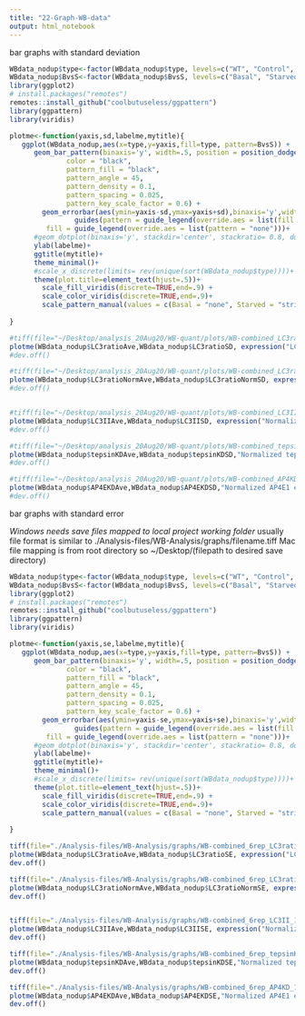 ```yaml
---
title: "22-Graph-WB-data"
output: html_notebook
---
```


bar graphs with standard deviation
```r
WBdata_nodup$type<-factor(WBdata_nodup$type, levels=c("WT", "Control", "tepsin", "AP4E1"))
WBdata_nodup$BvsS<-factor(WBdata_nodup$BvsS, levels=c("Basal", "Starved"))
library(ggplot2)
# install.packages("remotes")
remotes::install_github("coolbutuseless/ggpattern")
library(ggpattern)
library(viridis)

plotme<-function(yaxis,sd,labelme,mytitle){
   ggplot(WBdata_nodup,aes(x=type,y=yaxis,fill=type, pattern=BvsS)) + 
      geom_bar_pattern(binaxis='y', width=.5, position = position_dodge(0.9),alpha=.5, stat = "identity",
              color = "black", 
              pattern_fill = "black",
              pattern_angle = 45,
              pattern_density = 0.1,
              pattern_spacing = 0.025,
              pattern_key_scale_factor = 0.6) + 
        geom_errorbar(aes(ymin=yaxis-sd,ymax=yaxis+sd),binaxis='y',width=0.4,position = position_dodge(0.9),alpha=.9, colour="black", size=0.8) +
                guides(pattern = guide_legend(override.aes = list(fill = "white")),
         fill = guide_legend(override.aes = list(pattern = "none")))+
      #geom_dotplot(binaxis='y', stackdir='center', stackratio= 0.8, dotsize = 0.5, position = position_dodge(0.9),alpha=.5)+
      ylab(labelme)+
      ggtitle(mytitle)+
      theme_minimal()+
      #scale_x_discrete(limits= rev(unique(sort(WBdata_nodup$type))))+
      theme(plot.title=element_text(hjust=.5))+
        scale_fill_viridis(discrete=TRUE,end=.9) +
        scale_color_viridis(discrete=TRUE,end=.9)+
        scale_pattern_manual(values = c(Basal = "none", Starved = "stripe"))
  
}

#tiff(file="~/Desktop/analysis_20Aug20/WB-quant/plots/WB-combined_LC3ratioUnNorm.tiff",width=3000,height=3000,res=600)
plotme(WBdata_nodup$LC3ratioAve,WBdata_nodup$LC3ratioSD, expression("LC3 II/I (A.U.)"),"LC3 II/I ratio")
#dev.off()

#tiff(file="~/Desktop/analysis_20Aug20/WB-quant/plots/WB-combined_LC3ratioNorm.tiff",width=3000,height=3000,res=600)
plotme(WBdata_nodup$LC3ratioNormAve,WBdata_nodup$LC3ratioNormSD, expression("Normalized LC3 II/I (A.U.)"),"Normalized LC3 II/I ratio")
#dev.off()


#tiff(file="~/Desktop/analysis_20Aug20/WB-quant/plots/WB-combined_LC3II.tiff",width=3000,height=3000,res=600)
plotme(WBdata_nodup$LC3IIAve,WBdata_nodup$LC3IISD, expression("Normalized LC3 II expression (A.U.)"),"LC3 II expression")
#dev.off()

#tiff(file="~/Desktop/analysis_20Aug20/WB-quant/plots/WB-combined_tepsinKD.tiff",width=3000,height=3000,res=600)
plotme(WBdata_nodup$tepsinKDAve,WBdata_nodup$tepsinKDSD,"Normalized tepsin expression (A.U.)","tepsin siRNA knockdown")
#dev.off()

#tiff(file="~/Desktop/analysis_20Aug20/WB-quant/plots/WB-combined_AP4KD.tiff",width=3000,height=3000,res=600)
plotme(WBdata_nodup$AP4EKDAve,WBdata_nodup$AP4EKDSD,"Normalized AP4E1 expression (A.U.)","AP4 epsilon siRNA knockdown")
#dev.off()


```

bar graphs with standard error

*Windows needs save files mapped to local project working folder*
  usually file format is similar to ./Analysis-files/WB-Analysis/graphs/filename.tiff
  Mac file mapping is from root directory so ~/Desktop/(filepath to desired save directory)
```r
WBdata_nodup$type<-factor(WBdata_nodup$type, levels=c("WT", "Control", "tepsin", "AP4E1"))
WBdata_nodup$BvsS<-factor(WBdata_nodup$BvsS, levels=c("Basal", "Starved"))
library(ggplot2)
# install.packages("remotes")
remotes::install_github("coolbutuseless/ggpattern")
library(ggpattern)
library(viridis)

plotme<-function(yaxis,se,labelme,mytitle){
   ggplot(WBdata_nodup,aes(x=type,y=yaxis,fill=type, pattern=BvsS)) + 
      geom_bar_pattern(binaxis='y', width=.5, position = position_dodge(0.9),alpha=.5, stat = "identity",
              color = "black", 
              pattern_fill = "black",
              pattern_angle = 45,
              pattern_density = 0.1,
              pattern_spacing = 0.025,
              pattern_key_scale_factor = 0.6) + 
        geom_errorbar(aes(ymin=yaxis-se,ymax=yaxis+se),binaxis='y',width=0.4,position = position_dodge(0.9),alpha=.9, colour="black", size=0.8) +
                guides(pattern = guide_legend(override.aes = list(fill = "white")),
         fill = guide_legend(override.aes = list(pattern = "none")))+
      #geom_dotplot(binaxis='y', stackdir='center', stackratio= 0.8, dotsize = 0.5, position = position_dodge(0.9),alpha=.5)+
      ylab(labelme)+
      ggtitle(mytitle)+
      theme_minimal()+
      #scale_x_discrete(limits= rev(unique(sort(WBdata_nodup$type))))+
      theme(plot.title=element_text(hjust=.5))+
        scale_fill_viridis(discrete=TRUE,end=.9) +
        scale_color_viridis(discrete=TRUE,end=.9)+
        scale_pattern_manual(values = c(Basal = "none", Starved = "stripe"))
  
}

tiff(file="./Analysis-files/WB-Analysis/graphs/WB-combined_6rep_LC3ratioUnNorm_12Mar21.tiff",width=3000,height=3000,res=600)
plotme(WBdata_nodup$LC3ratioAve,WBdata_nodup$LC3ratioSE, expression("LC3 II/I (A.U.)"),"LC3 II/I ratio")
dev.off()

tiff(file="./Analysis-files/WB-Analysis/graphs/WB-combined_6rep_LC3ratioNorm_12Mar21.tiff",width=3000,height=3000,res=600)
plotme(WBdata_nodup$LC3ratioNormAve,WBdata_nodup$LC3ratioNormSE, expression("Normalized LC3 II/I (A.U.)"),"Normalized LC3 II/I ratio")
dev.off()


tiff(file="./Analysis-files/WB-Analysis/graphs/WB-combined_6rep_LC3II_12Mar21.tiff",width=3000,height=3000,res=600)
plotme(WBdata_nodup$LC3IIAve,WBdata_nodup$LC3IISE, expression("Normalized LC3 II expression (A.U.)"),"LC3 II expression")
dev.off()

tiff(file="./Analysis-files/WB-Analysis/graphs/WB-combined_6rep_tepsinKD_12Mar21.tiff",width=3000,height=3000,res=600)
plotme(WBdata_nodup$tepsinKDAve,WBdata_nodup$tepsinKDSE,"Normalized tepsin expression (A.U.)","tepsin siRNA knockdown")
dev.off()

tiff(file="./Analysis-files/WB-Analysis/graphs/WB-combined_6rep_AP4KD_12Mar21.tiff",width=3000,height=3000,res=600)
plotme(WBdata_nodup$AP4EKDAve,WBdata_nodup$AP4EKDSE,"Normalized AP4E1 expression (A.U.)","AP4 epsilon siRNA knockdown")
dev.off()


```

